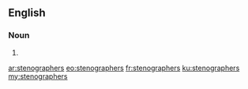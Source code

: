 ==English==

===Noun===
{{head|en|plural}}

# {{plural of|stenographer|lang=en}}

[[ar:stenographers]]
[[eo:stenographers]]
[[fr:stenographers]]
[[ku:stenographers]]
[[my:stenographers]]